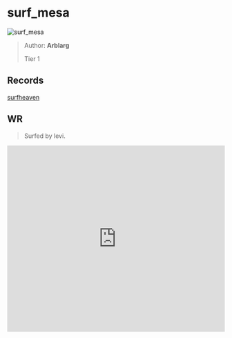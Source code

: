 
# surf_mesa

![surf_mesa](https://raw.githubusercontent.com/Sayt123/SurfMapPics/Maps-and-bonuses/csgo/surf_mesa.jpg)

> Author: **Arblarg**
>
> Tier 1

## Records

[surfheaven](https://surfheaven.eu/map/surf_mesa)

## WR

> Surfed by levi.

<iframe
width="100%"
height="430"
src="https://www.youtube.com/embed/ECKEo6kM95c"
frameborder="0"
allow="accelerometer; autoplay; clipboard-write; encrypted-media; gyroscope; picture-in-picture"
allowFullScreen
/>

```md

[Surf Timer] - levi! finished in 00:48:98 (WR -00:00:05). Improving by 00:00:10
[Surf Timer] - levi! beat the map record! Rank: 1/10071

Previous WR holder: cole


```
                
